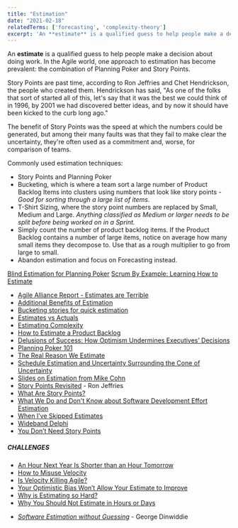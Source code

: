 ```yaml
---
title: "Estimation"
date: "2021-02-18"
relatedTerms: ['forecasting', 'complexity-theory']
excerpt: 'An **estimate** is a qualified guess to help people make a decision about doing work. In'
---
```


An **estimate** is a qualified guess to help people make a decision about doing work. In the Agile world, one approach to estimation has become prevalent: the combination of Planning Poker and Story Points.

Story Points are past time, according to Ron Jeffries and Chet Hendrickson, the people who created them. Hendrickson has said, "As one of the folks that sort of started all of this, let's say that it was the best we could think of in 1996, by 2001 we had discovered better ideas, and by now it should have been kicked to the curb long ago."

The benefit of Story Points was the speed at which the numbers could be generated, but among their many faults was that they fail to make clear the uncertainty, they're often used as a commitment and, worse, for comparison of teams.

Commonly used estimation techniques:

- Story Points and Planning Poker
- Bucketing, which is where a team sort a large number of Product Backlog Items into clusters using numbers that look like story points _\- Good for sorting through a large list of items._
- T-Shirt Sizing, where the story point numbers are replaced by Small, Medium and Large. _Anything classified as Medium or larger needs to be split before being worked on in a Sprint._
- Simply count the number of product backlog items. If the Product Backlog contains a number of large items, notice on average how many small items they decompose to. Use that as a rough multiplier to go from large to small.
- Abandon estimation and focus on Forecasting instead.

[Blind Estimation for Planning Poker]((/blog/blind-estimation-planning-poker))
[Scrum By Example: Learning How to Estimate](/blog/scrummaster-tales-learning-how-to-estimate)

<HighlightBox heading="Resource Links" variant="resourceLinks">

- [Agile Alliance Report - Estimates are Terrible](https://www.agilealliance.org/resources/experience-reports/estimates-terrible/)
- [Additional Benefits of Estimation](https://www.leadingagile.com/2011/09/the-real-reason-we-estimate/)
- [Bucketing stories for quick estimation](http://thedailystandup.com/2008/07/05/bucketing-stories-for-quick-estimation/)
- [Estimates vs Actuals](https://www.industriallogic.com/blog/estimates-vs-actuals/)
- [Estimating Complexity](https://lizkeogh.com/2013/07/21/estimating-complexity/)
- [How to Estimate a Product Backlog](https://www.superheroes.academy/blog/how-to-estimate-a-product-backlog)
- [Delusions of Success: How Optimism Undermines Executives’ Decisions](https://hbr.org/2003/07/delusions-of-success-how-optimism-undermines-executives-decisions)
- [Planning Poker 101](https://live-planningpoker.pantheonsite.io/faqs/planningpoker-101/)
- [The Real Reason We Estimate](https://www.leadingagile.com/2011/09/the-real-reason-we-estimate/)
- [Schedule Estimation and Uncertainty Surrounding the Cone of Uncertainty](https://www.researchgate.net/publication/3248373_Schedule_estimation_and_uncertainty_surrounding_the_cone_of_uncertainty)
- [Slides on Estimation from Mike Cohn](https://www.mountaingoatsoftware.com/presentations/agile-estimating)
- [Story Points Revisited](https://www.ronjeffries.com/articles/019-01ff/story-points/Index.html) - Ron Jeffries
- [What Are Story Points?](https://www.mountaingoatsoftware.com/blog/what-are-story-points)
- [What We Do and Don't Know about Software Development Effort Estimation](https://www.infoq.com/articles/software-development-effort-estimation/)
- [When I’ve Skipped Estimates](https://paulmboos.com/2015/07/14/when-ive-skipped-the-estimates/)
- [Wideband Delphi](https://en.wikipedia.org/wiki/Wideband_delphi)
- [You Don’t Need Story Points](https://www.neilkillick.com/blog/you-don-t-need-story-points)

##### CHALLENGES

- [An Hour Next Year Is Shorter than an Hour Tomorrow](https://www.psychologytoday.com/ca/blog/ulterior-motives/201110/hour-next-year-is-shorter-hour-tomorrow)
- [How to Misuse Velocity](https://www.lagerweij.com/2011/07/08/5-ways-to-make-sure-velocity-is-useless/)
- [Is Velocity Killing Agile?](https://www.infoq.com/news/2011/11/velocity-highsmith/)
- [Your Optimistic Bias Won’t Allow Your Estimate to Improve](https://agilecomplexificationinverter.blogspot.com/2014/12/your-optimistic-bias-wont-allow-your.html)
- [Why is Estimating so Hard?](https://blog.cleancoder.com/uncle-bob/2012/04/20/Why-Is-Estimating-So-Hard.html)
- [Why You Should Not Estimate in Hours or Days](https://www.scrumexpert.com/knowledge/why-you-should-not-estimate-in-hours-or-days/)

</HighlightBox>

<HighlightBox heading="Related Books" variant="relatedBooks">

- [_Software Estimation without Guessing_](https://www.amazon.com/gp/product/1680506986/) - George Dinwiddie

</HighlightBox>
